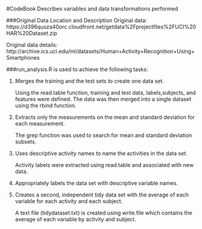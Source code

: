 #CodeBook
Describes variables and data transformations performed

###Original Data Location and Description
  Original data: https://d396qusza40orc.cloudfront.net/getdata%2Fprojectfiles%2FUCI%20HAR%20Dataset.zip
  
  Original data details: http://archive.ics.uci.edu/ml/datasets/Human+Activity+Recognition+Using+Smartphones

###run_analysis.R is used to achieve the following tasks:

  1. Merges the training and the test sets to create one data set.
      
      Using the read.table function, training and test data, labels,subjects, and features were defined.
      The data was then merged into a single dataset using the rbind function.
  
  2.  Extracts only the measurements on the mean and standard deviation for each measurement.
      
      The grep function was used to search for mean and standard deviation subsets.

  3.  Uses descriptive activity names to name the activities in the data set.
  
      Activity labels were extracted using read.table and associated with new data.

  4.  Appropriately labels the data set with descriptive variable names.
  
  5.  Creates a second, independent tidy data set with the average of each variable for each activity and each subject.

      A text file (tidydataset.txt) is created using write.file which contains the average of each variable by activity and subject.
